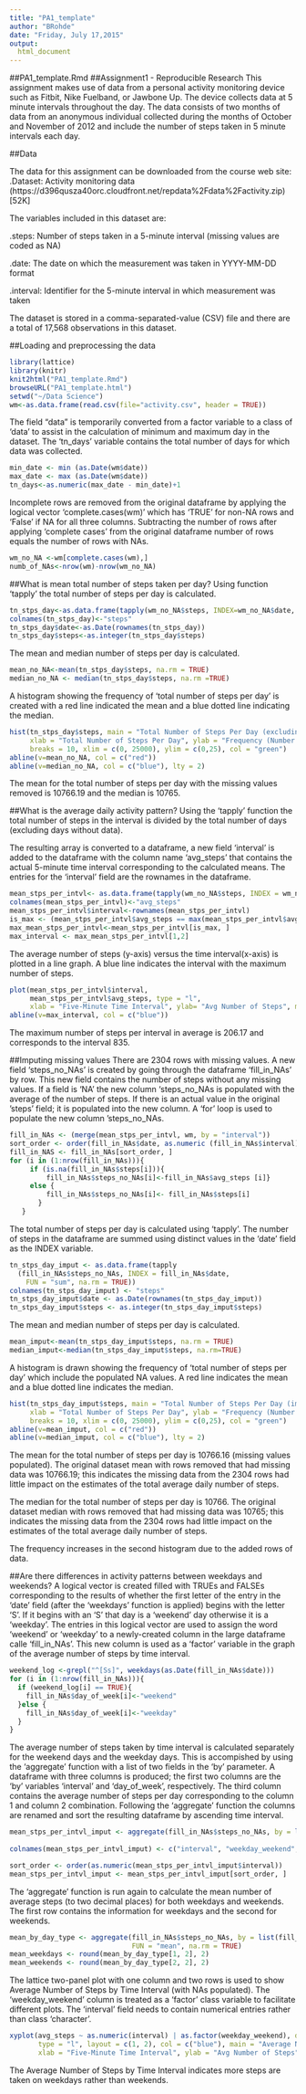 ```yaml
---
title: "PA1_template"
author: "BRohde"
date: "Friday, July 17,2015"
output:
  html_document
---
```

##PA1_template.Rmd
##Assignment1 - Reproducible Research
This assignment makes use of data from a personal activity monitoring device such as Fitbit, Nike Fuelband, or Jawbone Up.  The device collects data at 5 minute intervals throughout the day.  The data consists of two months of data from an anonymous individual collected during the months of October and November of 2012 and include the number of steps taken in 5 minute intervals each day.

##Data

The data for this assignment can be downloaded from the course web site:
.Dataset: Activity monitoring data (https://d396qusza40orc.cloudfront.net/repdata%2Fdata%2Factivity.zip) [52K]

The variables included in this dataset are:

.steps: Number of steps taken in a 5-minute interval (missing values are coded as NA)

.date: The date on which the measurement was taken in YYYY-MM-DD format

.interval: Identifier for the 5-minute interval in which measurement was taken

The dataset is stored in a comma-separated-value (CSV) file and there are a total of 17,568 observations in this dataset.

##Loading and preprocessing the data
```r
library(lattice)
library(knitr)
knit2html("PA1_template.Rmd")
browseURL("PA1_template.html")
setwd("~/Data Science")
wm<-as.data.frame(read.csv(file="activity.csv", header = TRUE))
```
The field "data" is temporarily converted from a factor variable to a class of 'data' to assist in the calculation of minimum and maximum day in the dataset.  The 'tn_days' variable contains the total number of days for which data was collected.
```r
min_date <- min (as.Date(wm$date))
max_date <- max (as.Date(wm$date))
tn_days<-as.numeric(max_date - min_date)+1
```
Incomplete rows are removed from the original dataframe by applying the logical vector 'complete.cases(wm)' which has 'TRUE' for non-NA rows and 'False' if NA for all three columns.  Subtracting the number of rows after applying 'complete cases' from the original dataframe number of rows equals the number of rows with NAs.

```r
wm_no_NA <-wm[complete.cases(wm),]
numb_of_NAs<-nrow(wm)-nrow(wm_no_NA)
```
##What is mean total number of steps taken per day?
Using function 'tapply' the total number of steps per day is calculated.
```r
tn_stps_day<-as.data.frame(tapply(wm_no_NA$steps, INDEX=wm_no_NA$date, FUN = "sum", na.rm = TRUE))
colnames(tn_stps_day)<-"steps"
tn_stps_day$date<-as.Date(rownames(tn_stps_day))
tn_stps_day$steps<-as.integer(tn_stps_day$steps)
```
The mean and median number of steps per day is calculated.
```r
mean_no_NA<-mean(tn_stps_day$steps, na.rm = TRUE)
median_no_NA <- median(tn_stps_day$steps, na.rm =TRUE)
```
A histogram showing the frequency of 'total number of steps per day' is created with a red line indicated the mean and a blue dotted line indicating the median.
```r
hist(tn_stps_day$steps, main = "Total Number of Steps Per Day (excluding missing values)",
     xlab = "Total Number of Steps Per Day", ylab = "Frequency (Number of Days)",
     breaks = 10, xlim = c(0, 25000), ylim = c(0,25), col = "green")
abline(v=mean_no_NA, col = c("red"))
abline(v=median_no_NA, col = c("blue"), lty = 2)
```

The mean for the total number of steps per day with the missing values removed is 10766.19 and the median is 10765.

##What is the average daily activity pattern?
Using the 'tapply' function the total number of steps in the interval is divided by the total number of days (excluding days without data).

The resulting array is converted to a dataframe, a new field 'interval' is added to the dataframe with the column name 'avg_steps' that contains the actual 5-minute time interval corresponding to the calculated means.  The entries for the 'interval' field are the rownames in the dataframe.
```r
mean_stps_per_intvl<- as.data.frame(tapply(wm_no_NA$steps, INDEX = wm_no_NA$interval, FUN="mean", na.rm=TRUE))
colnames(mean_stps_per_intvl)<-"avg_steps"
mean_stps_per_intvl$interval<-rownames(mean_stps_per_intvl)
is_max <- (mean_stps_per_intvl$avg_steps == max(mean_stps_per_intvl$avg_steps))
max_mean_stps_per_intvl<-mean_stps_per_intvl[is_max, ]
max_interval <- max_mean_stps_per_intvl[1,2]
```
The average number of steps (y-axis) versus the time interval(x-axis) is plotted in a line graph. A blue line indicates the interval with the maximum number of steps.
```r
plot(mean_stps_per_intvl$interval,
     mean_stps_per_intvl$avg_steps, type = "l",
     xlab = "Five-Minute Time Interval", ylab= "Avg Number of Steps", main = "Average Number of Steps by Time Interval (excluding missing values)")
abline(v=max_interval, col = c("blue"))
```

The maximum number of steps per interval in average is 206.17 and corresponds to the interval 835.

##Imputing missing values
There are 2304 rows with missing values.  A new field 'steps_no_NAs' is created by going through the dataframe 'fill_in_NAs' by row.  This new field contains the number of steps without any missing values.  If a field is 'NA' the new column 'steps_no_NAs is populated with the average of the number of steps.  If there is an actual value in the original 'steps' field; it is populated into the new column.
A 'for' loop is used to populate the new column 'steps_no_NAs.
```r
fill_in_NAs <- (merge(mean_stps_per_intvl, wm, by = "interval"))
sort_order <- order(fill_in_NAs$date, as.numeric (fill_in_NAs$interval))
fill_in_NAS <- fill_in_NAs[sort_order, ]
for (i in (1:nrow(fill_in_NAs))){
     if (is.na(fill_in_NAs$steps[i])){
         fill_in_NAs$steps_no_NAs[i]<-fill_in_NAs$avg_steps [i]}
     else {
         fill_in_NAs$steps_no_NAs[i]<- fill_in_NAs$steps[i]
       }
   }
```
The total number of steps per day is calculated using 'tapply'.  The number of steps in the dataframe are summed using distinct values in the 'date' field as the INDEX variable.
```r
tn_stps_day_imput <- as.data.frame(tapply
  (fill_in_NAs$steps_no_NAs, INDEX = fill_in_NAs$date, 
    FUN = "sum", na.rm = TRUE))
colnames(tn_stps_day_imput) <- "steps"
tn_stps_day_imput$date <- as.Date(rownames(tn_stps_day_imput))
tn_stps_day_imput$steps <- as.integer(tn_stps_day_imput$steps)

```
The mean and median number of steps per day is calculated.
```r
mean_imput<-mean(tn_stps_day_imput$steps, na.rm = TRUE)
median_imput<-median(tn_stps_day_imput$steps, na.rm=TRUE)
```
A histogram is drawn showing the frequency of 'total number of steps per day' which include the populated NA values.  A red line indicates the mean and a blue dotted line indicates the median.
```r
hist(tn_stps_day_imput$steps, main = "Total Number of Steps Per Day (imputing missing values)",
     xlab = "Total Number of Steps Per Day", ylab = "Frequency (Number of Days)",
     breaks = 10, xlim = c(0, 25000), ylim = c(0,25), col = "green")
abline(v=mean_imput, col = c("red"))
abline(v=median_imput, col = c("blue"), lty = 2)
```

The mean for the total number of steps per day is 10766.16 (missing values populated).  The original dataset mean with rows removed that had missing data was 10766.19; this indicates the missing data from the 2304 rows had little impact on the estimates of the total average daily number of steps.

The median for the total number of steps per day is 10766.  The original dataset median with rows removed that had missing data was 10765; this indicates the missing data from the 2304 rows had little impact on the estimates of the total average daily number of steps.

The frequency increases in the second histogram due to the added rows of data.

##Are there differences in activity patterns between weekdays and weekends?
A logical vector is created filled with TRUEs and FALSEs corresponding to the results of whether the first letter of the entry in the 'date' field (after the 'weekdays' function is applied) begins with the letter 'S'.  If it begins with an 'S' that day is a 'weekend' day otherwise it is a 'weekday'.  The entries in this logical vector are used to assign the word 'weekend' or 'weekday' to a newly-created column in the large dataframe calle 'fill_in_NAs'.  This new column is used as a 'factor' variable in the graph of the average number of steps by time interval.

```r
weekend_log <-grepl("^[Ss]", weekdays(as.Date(fill_in_NAs$date)))
for (i in (1:nrow(fill_in_NAs))){
  if (weekend_log[i] == TRUE){
    fill_in_NAs$day_of_week[i]<-"weekend"
  }else {
    fill_in_NAs$day_of_week[i]<-"weekday"
  }
}
```
The average number of steps taken by time interval is calculated separately for the weekend days and the weekday days.  This is accompished by using the 'aggregate' function with a list of two fields in the 'by' parameter.  A dataframe with three columns is produced; the first two columns are the 'by' variables 'interval' and 'day_of_week', respectively.  The third column contains the average number of steps per day corresponding to the column 1 and column 2 combination.  Following the 'aggregate' function the columns are renamed and sort the resulting dataframe by ascending time interval.
```r
mean_stps_per_intvl_imput <- aggregate(fill_in_NAs$steps_no_NAs, by = list(fill_in_NAs$interval, 
                                                                           fill_in_NAs$day_of_week), FUN = "mean", na.rm = TRUE)
colnames(mean_stps_per_intvl_imput) <- c("interval", "weekday_weekend", "avg_steps")

sort_order <- order(as.numeric(mean_stps_per_intvl_imput$interval))
mean_stps_per_intvl_imput <- mean_stps_per_intvl_imput[sort_order, ]
```
The 'aggregate' function is run again to calculate the mean number of average steps (to two decimal places) for both weekdays and weekends.  The first row contains the information for weekdays and the second for weekends.
```r

mean_by_day_type <- aggregate(fill_in_NAs$steps_no_NAs, by = list(fill_in_NAs$day_of_week), 
                              FUN = "mean", na.rm = TRUE)
mean_weekdays <- round(mean_by_day_type[1, 2], 2)
mean_weekends <- round(mean_by_day_type[2, 2], 2)
```
The lattice two-panel plot with one column and two rows is used to show Average Number of Steps by Time Interval (with NAs populated).  The 'weekday_weekend' column is treated as a 'factor' class variable to facilitate different plots.  The 'interval' field needs to contain numerical entries rather than class 'character'.
```r
xyplot(avg_steps ~ as.numeric(interval) | as.factor(weekday_weekend), data = mean_stps_per_intvl_imput, 
       type = "l", layout = c(1, 2), col = c("blue"), main = "Average Number of Steps by Time Interval (imputing missing values)", 
       xlab = "Five-Minute Time Interval", ylab = "Avg Number of Steps")
```
 
 The Average Number of Steps by Time Interval indicates more steps are taken on weekdays rather than weekends.